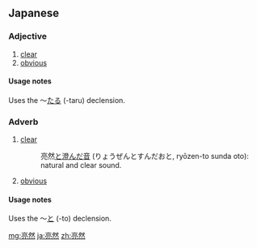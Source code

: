 ==Japanese==
{{ja-kanjitab|亮|然}}

===Adjective===
{{ja-adj|りょうぜん}}

# [[clear]]
# [[obvious]]

====Usage notes====
Uses the ～[[たる]] (-taru) declension.

===Adverb===
{{ja-pos|adverb|りょうぜん}}

# [[clear]]
#: 亮然[[と]][[澄]]んだ[[音]] (りょうぜんとすんだおと, ryōzen-to sunda oto): natural and clear sound.
# [[obvious]]

====Usage notes====
Uses the ～[[と]] (-to) declension.

[[mg:亮然]]
[[ja:亮然]]
[[zh:亮然]]